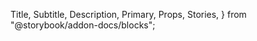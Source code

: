   Title,
  Subtitle,
  Description,
  Primary,
  Props,
  Stories,
} from "@storybook/addon-docs/blocks";

<Title />
<Subtitle />
<Description of={Icon} />
<Primary />
<Props of={Icon} />
<Stories />
